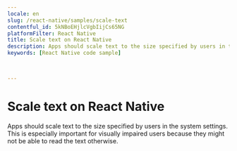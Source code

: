 ```yaml
---
locale: en
slug: /react-native/samples/scale-text
contentful_id: 5kNBoEHjlcVgbIijCs65NG
platformFilter: React Native
title: Scale text on React Native
description: Apps should scale text to the size specified by users in the system settings.
keywords: [React Native code sample]


	
---
```


# Scale text on React Native

Apps should scale text to the size specified by users in the system settings. This is especially important for visually impaired users because they might not be able to read the text otherwise.

<CodeSample id="text-scale" locale="en" platform="react native"/>